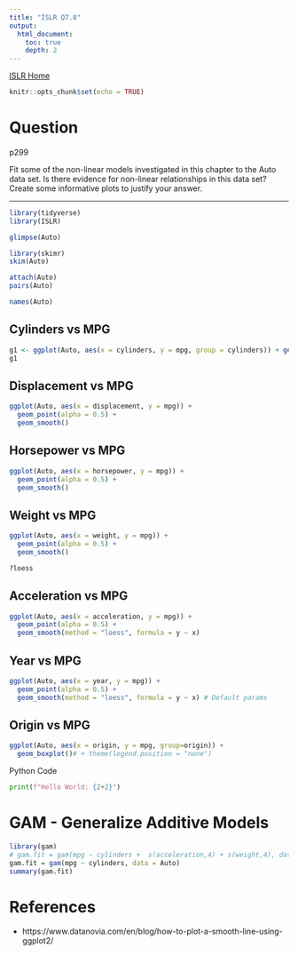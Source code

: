 ```yaml
---
title: "ISLR Q7.8"
output:
  html_document:
    toc: true
    depth: 2    
---
```

[ISLR Home](../index.html)

```r
knitr::opts_chunk$set(echo = TRUE)
```

# Question

p299

Fit some of the non-linear models investigated in this chapter to the Auto data set. Is there evidence for non-linear relationships in this data set? Create some informative plots to justify your answer.

***


```r
library(tidyverse) 
library(ISLR)
```

```r
glimpse(Auto)
```

```r
library(skimr)
skim(Auto)
```


```r
attach(Auto) 
pairs(Auto)
```

```r
names(Auto)
```

## Cylinders vs MPG
```r
g1 <- ggplot(Auto, aes(x = cylinders, y = mpg, group = cylinders)) + geom_boxplot() + theme(legend.position = "none")
g1
```

## Displacement vs MPG
```r
ggplot(Auto, aes(x = displacement, y = mpg)) +
  geom_point(alpha = 0.5) +
  geom_smooth()
```

## Horsepower vs MPG

```r
ggplot(Auto, aes(x = horsepower, y = mpg)) +
  geom_point(alpha = 0.5) +
  geom_smooth()
```

## Weight vs MPG

```r
ggplot(Auto, aes(x = weight, y = mpg)) +
  geom_point(alpha = 0.5) +
  geom_smooth()
```

```r
?loess
```


## Acceleration vs MPG

```r
ggplot(Auto, aes(x = acceleration, y = mpg)) +
  geom_point(alpha = 0.5) +
  geom_smooth(method = "loess", formula = y ~ x)
```

## Year vs MPG

```r
ggplot(Auto, aes(x = year, y = mpg)) +
  geom_point(alpha = 0.5) +
  geom_smooth(method = "loess", formula = y ~ x) # Default params
```

## Origin vs MPG

```r
ggplot(Auto, aes(x = origin, y = mpg, group=origin)) +
  geom_boxplot()# + theme(legend.position = "none")
```

Python Code
```python
print(f"Hello World: {2+2}")
```

# GAM - Generalize Additive Models

```r
library(gam)
# gam.fit = gam(mpg ~ cylinders +  s(acceleration,4) + s(weight,4), data = Auto)
gam.fit = gam(mpg ~ cylinders, data = Auto)
summary(gam.fit)
```

# References

- https://www.datanovia.com/en/blog/how-to-plot-a-smooth-line-using-ggplot2/
